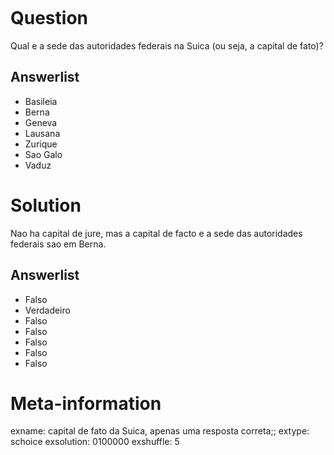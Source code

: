 ```{r data generation, echo = FALSE, results = "hide"}

```

Question
========
Qual e a sede das autoridades federais na Suica (ou seja, a capital de fato)?

Answerlist
----------
* Basileia
* Berna
* Geneva 
* Lausana 
* Zurique 
* Sao Galo
* Vaduz 

Solution
========
Nao ha capital de jure, mas a capital de facto e a sede das autoridades federais sao em Berna.

Answerlist
----------
* Falso
* Verdadeiro
* Falso
* Falso
* Falso
* Falso
* Falso


Meta-information
================
exname: capital de fato da Suica, apenas uma resposta correta;;
extype: schoice
exsolution: 0100000
exshuffle: 5
